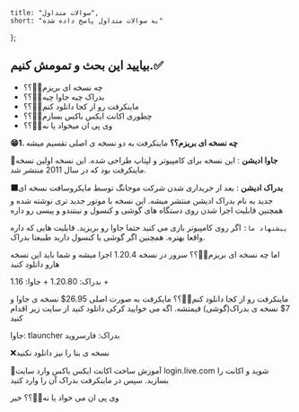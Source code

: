 	title: "سوالات متداول",
	short: "به سوالات متداول پاسخ داده شده"
};

## بیایید این بحث و تمومش کنیم.✅

-   چه نسخه ای بریزم🤔🤔؟؟
-   بدراک چیه جاوا چیه🤔🤔؟؟
-   ماینکرفت رو از کجا دانلود کنم🤔🤔؟؟
-   چطوری اکانت ایکس باکس بسازم🤔🤔؟؟
-   وی پی ان میخواد یا نه🤔🤔؟؟

**😁1. چه نسخه ای بریزم؟؟**
ماینکرفت به دو نسخه ی اصلی تقسیم میشه

**📱جاوا ادیشن**
: این نسخه برای کامپیوتر و لپتاپ طراحی شده. این نسخه اولین نسخه ماینکرفت بود که در سال 2011 منتشر شد.

**⬛بدراک ادیشن**
: بعد از خریداری شدن شرکت موجانگ توسط مایکروسافت نسخه ای جدید به نام بدراک ادیشن منتشر میشه. این نسخه با موتور جدید تری نوشته شده و همچنین قابلیت اجرا شدن روی دستگاه های گوشی و کنسول و نینتندو و پیسی رو داره

`پیشنهاد ما:`
اگر روی کامپیوتر بازی می کنید حتما جاوا رو بریزید. قابلیت هایی که داره واقعا بهتره. همچنین اگر گوشی یا کنسول دارید طبیعتا بدراک.

اما چه نسخه ای بریزم🤔🤔؟؟ سرور در نسخه 1.20.4 اجرا میشه و شما باید این نسخه هارو دانلود کنید

بدراک: 1.20.80 +
جاوا: 1.16 +

ماینکرفت رو از کجا دانلود کنم🤔🤔؟؟ مایکرفت به صورت اصلی 26.95$ نسخه ی جاوا و 7$ نسخه ی بدراک(گوشی) قیمتشه. اگه می خوایید کرکی دانلود کنید از سایت زیر اقدام کنید

جاوا: tlauncher
بدراک: فارسروید

❌نسخه ی بتا را نیز دانلود نکنید

📝آموزش ساخت اکانت ایکس باکس
وارد سایت
login.live.com
شوید و اکانت را بسازید. سپس در ماینکرفت بدراک آن را وارد کنید

وی پی ان می خواد یا نه🤔🤔؟؟ خیر

